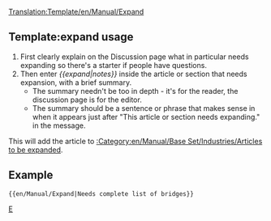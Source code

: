 <noinclude>[[Translation:Template/en/Manual/Expand]]</noinclude><noinclude></noinclude>{{en/Ambox| type  = notice
| image = Paper-plus.png
| text  = This article or section needs '''expanding'''.<br/>{{{1|}}}
<div style="font-size: 80%">
*You can find more information on what exactly needs doing in the [[Talk:{{PAGENAME}}|discussion]] for this article.
*Use the [[en/Wiki/Manual of Style|Manual of Style]] for a correct edition.
*Remember to remove this template once the article has been expanded.
</div>
}}<includeonly>{{{2|[[Category:en/Manual/Base Set/Industries/Articles to be expanded]]}}}</includeonly><noinclude>

==Template:expand usage==
#First clearly explain on the Discussion page what in particular needs expanding so there's a starter if people have questions.
#Then enter ''<nowiki>{{</nowiki>expand|notes<nowiki>}}</nowiki>'' inside  the article or section that needs expansion, with a brief summary.  
#*The summary needn't be too in depth - it's for the reader, the discussion page is for the editor. 
#*The summary should be a sentence or phrase that makes sense in when it appears just after "This article or section needs expanding." in the message.

This will add the article to [[:Category:en/Manual/Base Set/Industries/Articles to be expanded]].

==Example==
<pre>{{en/Manual/Expand|Needs complete list of bridges}}</pre>
{{en/Manual/Expand|Needs complete list of bridges|2=}}


[[Category:en/Manual/Base Set/Message boxes|E]]</noinclude>